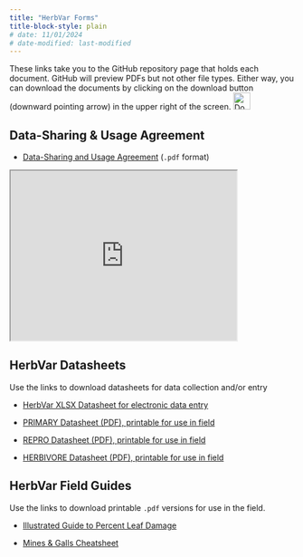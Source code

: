```yaml
---
title: "HerbVar Forms"
title-block-style: plain
# date: 11/01/2024
# date-modified: last-modified
---
```


These links take you to the GitHub repository page that holds each document. GitHub will preview PDFs but not other file types. Either way, you can download the documents by clicking on the download button (downward pointing arrow) in the upper right of the screen.
![Download button](Images/img_downarrow.png){width=30}


## Data-Sharing & Usage Agreement {#sec-forms}

- [Data-Sharing and Usage Agreement](https://github.com/HerbVar-Network/herbvar_manual/blob/main/forms/HerbVar-DataSharingContract-D5.pdf) (`.pdf` format)


<iframe
  src="https://github.com/HerbVar-Network/herbvar_manual/blob/main/forms/HerbVar-DataSharingContract-D5.pdf"
  title="iframe Example 1"
  width="400"
  height="300">
</iframe>


## HerbVar Datasheets {#sec-datasheets}

Use the links to download datasheets for data collection and/or entry

- [HerbVar XLSX Datasheet for electronic data entry](https://github.com/HerbVar-Network/herbvar_manual/blob/main/forms/HerbVar_Datasheet_Template.xlsx)

- [PRIMARY Datasheet (PDF), printable for use in field](https://github.com/HerbVar-Network/herbvar_manual/blob/main/forms/HV_PRIMARY_Datasheet.pdf)

- [REPRO Datasheet (PDF), printable for use in field](https://github.com/HerbVar-Network/herbvar_manual/blob/main/forms/HV_REPRO_Datasheet.pdf)

- [HERBIVORE Datasheet (PDF), printable for use in field](https://github.com/HerbVar-Network/herbvar_manual/blob/main/forms/HV_HERBIVORE_Datasheet.pdf)

## HerbVar Field Guides

Use the links to download printable `.pdf` versions for use in the field. 

- [Illustrated Guide to Percent Leaf Damage](https://github.com/HerbVar-Network/herbvar_manual/blob/main/forms/Illustrated%20Guide%20to%20Percent%20Leaf%20Damage.pdf)

- [Mines & Galls Cheatsheet](https://github.com/HerbVar-Network/herbvar_manual/blob/main/forms/Cheatsheet_%20mines%20and%20galls.pdf)
